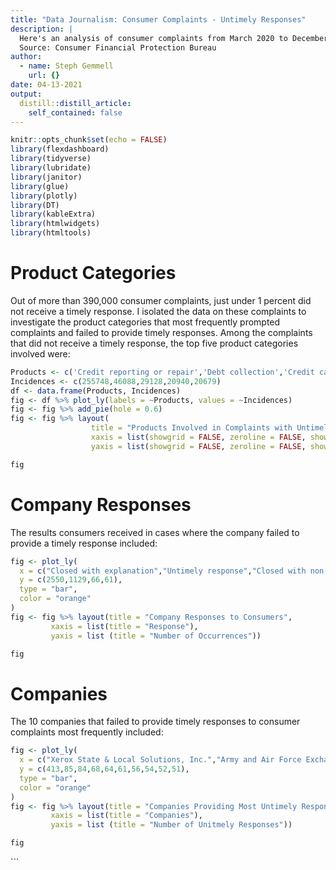 ```yaml
---
title: "Data Journalism: Consumer Complaints - Untimely Responses"
description: |
  Here's an analysis of consumer complaints from March 2020 to December 2020 that did not receive timely responses. 
  Source: Consumer Financial Protection Bureau
author:
  - name: Steph Gemmell
    url: {}
date: 04-13-2021
output:
  distill::distill_article:
    self_contained: false
---
```



```r
knitr::opts_chunk$set(echo = FALSE)
library(flexdashboard)
library(tidyverse)
library(lubridate)
library(janitor)
library(glue)
library(plotly)
library(DT)
library(kableExtra)
library(htmlwidgets)
library(htmltools)
```

Product Categories
=====================================
Out of more than 390,000 consumer complaints, just under 1 percent did not receive a timely response. I isolated the data on these complaints to investigate the product categories that most frequently prompted complaints and failed to provide timely responses.
Among the complaints that did not receive a timely response, the top five product categories involved were:

```r
Products <- c('Credit reporting or repair','Debt collection','Credit card or prepaid card','Mortgage','Checking or savings account')
Incidences <- c(255748,46088,29128,20940,20679)
df <- data.frame(Products, Incidences)
fig <- df %>% plot_ly(labels = ~Products, values = ~Incidences)
fig <- fig %>% add_pie(hole = 0.6)
fig <- fig %>% layout(
                  title = "Products Involved in Complaints with Untimely Responses",  showlegend = F,
                  xaxis = list(showgrid = FALSE, zeroline = FALSE, showticklabels = FALSE),
                  yaxis = list(showgrid = FALSE, zeroline = FALSE, showticklabels = FALSE))

fig
```

Company Responses
=====================================
The results consumers received in cases where the company failed to provide a timely response included:

```r
fig <- plot_ly(
  x = c("Closed with explanation","Untimely response","Closed with non-monetary relief","Closed with monetary relief"),
  y = c(2550,1129,66,61),
  type = "bar",
  color = "orange"
)
fig <- fig %>% layout(title = "Company Responses to Consumers",
         xaxis = list(title = "Response"),
         yaxis = list (title = "Number of Occurrences"))

fig
```

Companies
=====================================
The 10 companies that failed to provide timely responses to consumer complaints most frequently included:

```r
fig <- plot_ly(
  x = c("Xerox State & Local Solutions, Inc.","Army and Air Force Exchange Service","Lending Club Corp","Atlanticus Services Corporation","MoneyLion Inc.","Carter-Young, Inc.","WAKEFIELD & ASSOCIATES, INC.","WELLS FARGO & COMPANY","AmerAssist A/R Solutions, Inc.","Capital Accounts, LLC"),
  y = c(413,85,84,68,64,61,56,54,52,51),
  type = "bar",
  color = "orange"
)
fig <- fig %>% layout(title = "Companies Providing Most Untimely Responses",
         xaxis = list(title = "Companies"),
         yaxis = list (title = "Number of Unitmely Responses"))

fig
```
```



